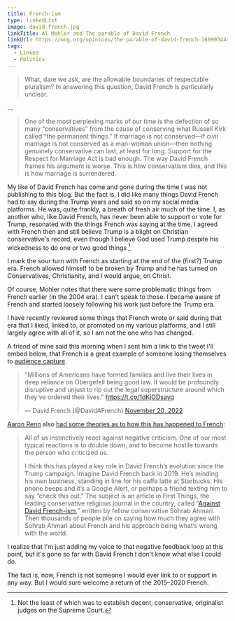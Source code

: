 ```yaml
---
title: French-ism
type: linkedList
image: david-french.jpg
linkTitle: Al Mohler and The parable of David French
linkUrl: https://wng.org/opinions/the-parable-of-david-french-1669034447
tags:
  - Linked
  - Politics
---
```


> What, dare we ask, are the allowable boundaries of respectable pluralism? In answering this question, David French is particularly unclear.

…

> One of the most perplexing marks of our time is the defection of so many “conservatives” from the cause of conserving what Russell Kirk called “the permanent things.” If marriage is not conserved—if civil marriage is not conserved as a man-woman union—then nothing genuinely conservative can last, at least for long. Support for the Respect for Marriage Act is bad enough. The way David French frames his argument is worse. This is how conservatism dies, and this is how marriage is surrendered.

My like of David French has come and gone during the time I was not publishing to this blog. But the fact is, I did like many things David French had to say during the Trump years and said so on my social media platforms. He was, quite frankly, a breath of fresh air much of the time. I, as another who, like David French, has never been able to support or vote for Trump, resonated with the things French was saying at the time. I agreed with French then and still believe Trump is a blight on Christian conservative's record, even though I believe God used Trump despite his wickedness to do one or two good things [^1]

I mark the sour turn with French as starting at the end of the (first?) Trump era. French allowed himself to be broken by Trump and he has turned on Conservatives, Christianity, and I would argue, on Christ.

Of course, Mohler notes that there were some problematic things from French earlier (in the 2004 era). I can't speak to those. I became aware of French and started loosely following his work just before the Trump era.

I have recently reviewed some things that French wrote or said during that era that I liked, linked to, or promoted on my various platforms, and I still largely agree with all of it, so I am not the one who has changed.

A friend of mine said this morning when I sent him a link to the tweet I'll embed below, that French is a great example of someone losing themselves to [audience capture](https://theportal.wiki/wiki/Audience_Capture).

<blockquote className="twitter-tweet"><p lang="en" dir="ltr">&quot;Millions of Americans have formed families and live their lives in deep reliance on Obergefell being good law. It would be profoundly disruptive and unjust to rip out the legal superstructure around which they’ve ordered their lives.&quot; <a href="https://t.co/1dKjODsayq">https://t.co/1dKjODsayq</a></p>&mdash; David French (@DavidAFrench) <a href="https://twitter.com/DavidAFrench/status/1594426687885811712?ref_src=twsrc%5Etfw">November 20, 2022</a></blockquote> <script async src="https://platform.twitter.com/widgets.js" charSet="utf-8"></script>

[Aaron Renn](https://twitter.com/aaron_renn) also [had some theories as to how this has happened to French](https://aaronrenn.substack.com/p/newsletter-70-why-you-should-be-careful):

> All of us instinctively react against negative criticism. One of our most typical reactions is to double down, and to become hostile towards the person who criticized us.
>
> I think this has played a key role in David French’s evolution since the Trump campaign. Imagine David French back in 2019. He’s minding his own business, standing in line for his caffe latte at Starbucks. His phone beeps and it’s a Google Alert, or perhaps a friend texting him to say “check this out.” The subject is an article in First Things, the leading conservative religious journal in the country, called “[Against David French-ism](https://www.firstthings.com/web-exclusives/2019/05/against-david-french-ism),” written by fellow conservative Sohrab Ahmari. Then thousands of people pile on saying how much they agree with Sohrab Ahmari about French and his approach being what’s wrong with the world.

I realize that I'm just adding my voice to that negative feedback loop at this point, but it's gone so far with David French I don't know what else I could do.

The fact is, now, French is not someone I would ever link to or support in any way. But I would sure welcome a return of the 2015–2020 French.

[^1]: Not the least of which was to establish decent, conservative, originalist judges on the Supreme Court.
